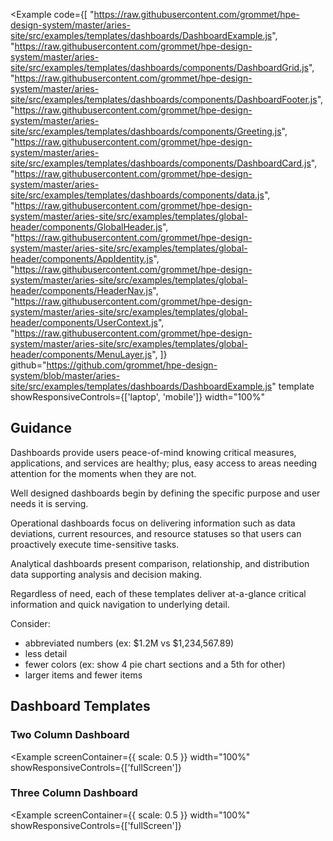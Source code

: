 

<Example
  code={[
    "https://raw.githubusercontent.com/grommet/hpe-design-system/master/aries-site/src/examples/templates/dashboards/DashboardExample.js",  
    "https://raw.githubusercontent.com/grommet/hpe-design-system/master/aries-site/src/examples/templates/dashboards/components/DashboardGrid.js",
    "https://raw.githubusercontent.com/grommet/hpe-design-system/master/aries-site/src/examples/templates/dashboards/components/DashboardFooter.js",
    "https://raw.githubusercontent.com/grommet/hpe-design-system/master/aries-site/src/examples/templates/dashboards/components/Greeting.js",
    "https://raw.githubusercontent.com/grommet/hpe-design-system/master/aries-site/src/examples/templates/dashboards/components/DashboardCard.js", 
    "https://raw.githubusercontent.com/grommet/hpe-design-system/master/aries-site/src/examples/templates/dashboards/components/data.js", 
    "https://raw.githubusercontent.com/grommet/hpe-design-system/master/aries-site/src/examples/templates/global-header/components/GlobalHeader.js",
    "https://raw.githubusercontent.com/grommet/hpe-design-system/master/aries-site/src/examples/templates/global-header/components/AppIdentity.js",
    "https://raw.githubusercontent.com/grommet/hpe-design-system/master/aries-site/src/examples/templates/global-header/components/HeaderNav.js",
    "https://raw.githubusercontent.com/grommet/hpe-design-system/master/aries-site/src/examples/templates/global-header/components/UserContext.js",
    "https://raw.githubusercontent.com/grommet/hpe-design-system/master/aries-site/src/examples/templates/global-header/components/MenuLayer.js",
    ]}
  github="https://github.com/grommet/hpe-design-system/blob/master/aries-site/src/examples/templates/dashboards/DashboardExample.js"
  template
  showResponsiveControls={['laptop', 'mobile']}
  width="100%"
>
  <DashboardExample />
</Example>

## Guidance

Dashboards provide users peace-of-mind knowing critical measures, applications, and services are healthy; plus, easy access to areas needing attention for the moments when they are not.

Well designed dashboards begin by defining the specific purpose and user needs it is serving.

Operational dashboards focus on delivering information such as data deviations, current resources, and resource statuses so that users can proactively execute time-sensitive tasks.

Analytical dashboards present comparison, relationship, and distribution data supporting analysis and decision making.

Regardless of need, each of these templates deliver at-a-glance critical information and quick navigation to underlying detail.

Consider:

- abbreviated numbers (ex: $1.2M vs $1,234,567.89)
- less detail
- fewer colors (ex: show 4 pie chart sections and a 5th for other)
- larger items and fewer items

## Dashboard Templates

### Two Column Dashboard

<Example
  screenContainer={{ scale: 0.5 }}
  width="100%"
  showResponsiveControls={['fullScreen']}
>
  <TwoColumnDashboard />
</Example>

### Three Column Dashboard

<Example
  screenContainer={{ scale: 0.5 }}
  width="100%"
  showResponsiveControls={['fullScreen']}
>
  <ThreeColumnDashboard />
</Example>